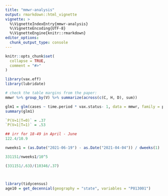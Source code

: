 ```yaml
---
title: "mmwr-analysis"
output: rmarkdown::html_vignette
vignette: >
  %\VignetteIndexEntry{mmwr-analysis}
  %\VignetteEncoding{UTF-8}
  %\VignetteEngine{knitr::rmarkdown}
editor_options: 
  chunk_output_type: console
---
```


```r
knitr::opts_chunk$set(
  collapse = TRUE,
  comment = "#>"
)
```

```r
library(vax.eff)
library(lubridate)
```

```r
# check the table margins from the paper:
mmwr %>% group_by(V) %>% summarize(across(c(C, H, D), sum))

```

```r

glm1 = glm(cases ~ time.period * vax.status- 1, data = mmwr, family = poisson)
summary(glm1)

`P(V=1|T=0)` = .37
`P(V=1|T=1)` = .53

## irr for 18-49 in April - June
122.4/10.9

nweeks1 = (as.Date("2021-06-19") - as.Date("2021-04-04")) / dweeks(1)

331151/nweeks1/10^5

(331151/.63)/(10346/.37)




```


```r

library(tidycensus)
age10 = get_decennial(geography = "state", variables = "P013001")


```


